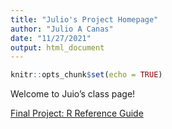 ```yaml
---
title: "Julio's Project Homepage"
author: "Julio A Canas"
date: "11/27/2021"
output: html_document
---
```


```r
knitr::opts_chunk$set(echo = TRUE)
```

Welcome to Juio's class page!

[Final Project: R Reference Guide](final_R_reference.html)